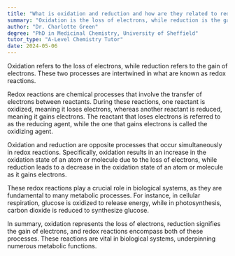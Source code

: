 ```yaml
---
title: "What is oxidation and reduction and how are they related to redox reactions?"
summary: "Oxidation is the loss of electrons, while reduction is the gain of electrons. Redox reactions involve both processes."
author: "Dr. Charlotte Green"
degree: "PhD in Medicinal Chemistry, University of Sheffield"
tutor_type: "A-Level Chemistry Tutor"
date: 2024-05-06
---
```


Oxidation refers to the loss of electrons, while reduction refers to the gain of electrons. These two processes are intertwined in what are known as redox reactions.

Redox reactions are chemical processes that involve the transfer of electrons between reactants. During these reactions, one reactant is oxidized, meaning it loses electrons, whereas another reactant is reduced, meaning it gains electrons. The reactant that loses electrons is referred to as the reducing agent, while the one that gains electrons is called the oxidizing agent.

Oxidation and reduction are opposite processes that occur simultaneously in redox reactions. Specifically, oxidation results in an increase in the oxidation state of an atom or molecule due to the loss of electrons, while reduction leads to a decrease in the oxidation state of an atom or molecule as it gains electrons.

These redox reactions play a crucial role in biological systems, as they are fundamental to many metabolic processes. For instance, in cellular respiration, glucose is oxidized to release energy, while in photosynthesis, carbon dioxide is reduced to synthesize glucose.

In summary, oxidation represents the loss of electrons, reduction signifies the gain of electrons, and redox reactions encompass both of these processes. These reactions are vital in biological systems, underpinning numerous metabolic functions.
    